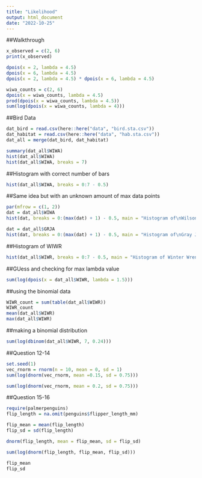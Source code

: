 ```yaml
---
title: "Likelihood"
output: html_document
date: "2022-10-25"
---
```

##Walkthrough
```r
x_observed = c(2, 6)
print(x_observed)

dpois(x = 2, lambda = 4.5) 
dpois(x = 6, lambda = 4.5)
dpois(x = 2, lambda = 4.5) * dpois(x = 6, lambda = 4.5)

wiwa_counts = c(2, 6)
dpois(x = wiwa_counts, lambda = 4.5)
prod(dpois(x = wiwa_counts, lambda = 4.5))
sum(log(dpois(x = wiwa_counts, lambda = 4)))

```
##Bird Data
```r
dat_bird = read.csv(here::here("data", "bird.sta.csv"))
dat_habitat = read.csv(here::here("data", "hab.sta.csv"))
dat_all = merge(dat_bird, dat_habitat)
```

```r
summary(dat_all$WIWA)
hist(dat_all$WIWA)
hist(dat_all$WIWA, breaks = 7)

```
##Histogram with correct number of bars
```r
hist(dat_all$WIWA, breaks = 0:7 - 0.5)

```
##Same idea but with an unknown amount of max data points
```r
par(mfrow = c(1, 2))
dat = dat_all$WIWA
hist(dat, breaks = 0:(max(dat) + 1) - 0.5, main = "Histogram of\nWilson's Warbler counts")

dat = dat_all$GRJA
hist(dat, breaks = 0:(max(dat) + 1) - 0.5, main = "Histogram of\nGray Jay counts")
```
##Histogram of WIWR
```r
hist(dat_all$WIWR, breaks = 0:7 - 0.5, main = "Histogram of Winter Wren Data")

```
##GUess and checking for max lambda value
```r
sum(log(dpois(x = dat_all$WIWR, lambda = 1.5)))
```
##using the binomial data
```r
WIWR_count = sum(table(dat_all$WIWR))
WIWR_count
mean(dat_all$WIWR)
max(dat_all$WIWR)
```
##making a binomial distribution

```r

sum(log(dbinom(dat_all$WIWR, 7, 0.24)))

```

##Question 12-14
```r
set.seed(1)
vec_rnorm = rnorm(n = 10, mean = 0, sd = 1)
sum(log(dnorm(vec_rnorm, mean =0.15, sd = 0.75)))

```
```r
sum(log(dnorm(vec_rnorm, mean = 0.2, sd = 0.75)))
```
##Question 15-16
```r
require(palmerpenguins)
flip_length = na.omit(penguins$flipper_length_mm)

flip_mean = mean(flip_length)
flip_sd = sd(flip_length)

dnorm(flip_length, mean = flip_mean, sd = flip_sd)

sum(log(dnorm(flip_length, flip_mean, flip_sd)))

```
```r
flip_mean
flip_sd
```

